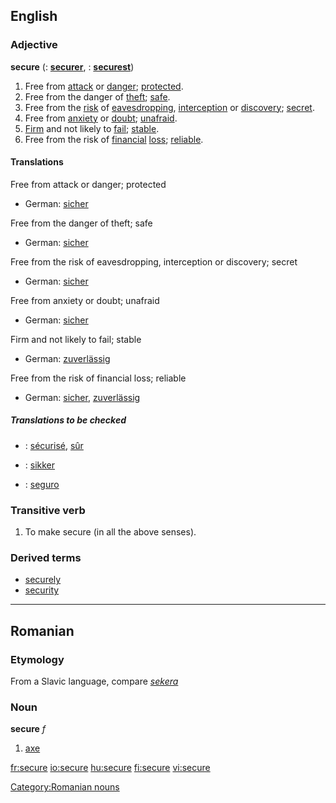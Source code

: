 ==English==

===Adjective===
'''secure'''  ({{compar}}: '''[[securer]]''', {{superl}}: '''[[securest]]''')

# Free from [[attack]] or [[danger]]; [[protected]].
# Free from the danger of [[theft]]; [[safe]].
# Free from the [[risk]] of [[eavesdropping]],  [[interception]] or [[discovery]]; [[secret]].
# Free from [[anxiety]] or [[doubt]]; [[unafraid]].
# [[Firm]] and not likely to [[fail]]; [[stable]].
# Free from the risk of [[financial]] [[loss]]; [[reliable]].

====Translations====
;Free from attack or danger; protected
{{top}}
*German: [[sicher]]
{{mid}}
{{bottom}}
;Free from the danger of theft; safe
{{top}}
*German: [[sicher]]
{{mid}}
{{bottom}}
;Free from the risk of eavesdropping, interception or discovery; secret
{{top}}
*German: [[sicher]]
{{mid}}
{{bottom}}
;Free from anxiety or doubt; unafraid
{{top}}
*German: [[sicher]]
{{mid}}
{{bottom}}
;Firm and not likely to fail; stable
{{top}}
*German: [[zuverlässig]]
{{mid}}
{{bottom}}
;Free from the risk of financial loss; reliable
{{top}}
*German: [[sicher]], [[zuverlässig]]
{{mid}}
{{bottom}}

=====Translations to be checked=====
{{checktrans}}
*{{ttbc|French}}: [[sécurisé]], [[sûr]]
*{{ttbc|Norwegian}}: [[sikker]]
*{{ttbc|Spanish}}: [[seguro]]

===Transitive verb===
{{en-infl-reg-other-e|secur|e}}

# To make secure (in all the above senses).

===Derived terms===
*[[securely]]
*[[security]]

----

==Romanian==
===Etymology===
From a Slavic language, compare ''[[sekera]]''
===Noun===
'''secure'''  ''f''

# [[axe]]

[[Category:Romanian nouns]]

[[fr:secure]]
[[io:secure]]
[[hu:secure]]
[[fi:secure]]
[[vi:secure]]